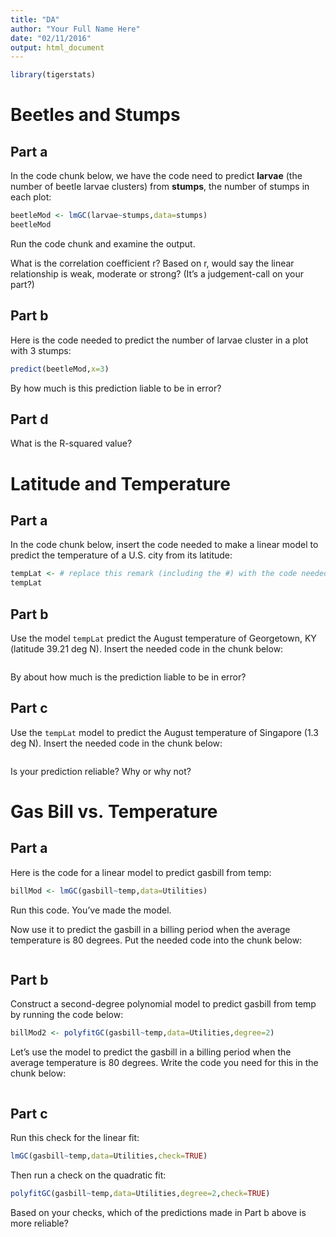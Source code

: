 ```yaml
---
title: "DA"
author: "Your Full Name Here"
date: "02/11/2016"
output: html_document
---
```


```r
library(tigerstats)
```



# Beetles and Stumps

## Part a

In the code chunk below, we have the code need to predict **larvae** (the number of beetle larvae clusters) from **stumps**, the number of stumps in each plot:

```r
beetleMod <- lmGC(larvae~stumps,data=stumps)
beetleMod
```

Run the code chunk and examine the output.

What is the correlation coefficient r?  Based on r, would say the linear relationship is weak, moderate or strong?  (It's a judgement-call on your part?)



## Part b

Here is the code needed to predict the number of larvae cluster in a plot with 3 stumps:

```r
predict(beetleMod,x=3)
```


By how much is this prediction liable to be in error?



## Part d

What is the R-squared value?



# Latitude and Temperature

## Part a


In the code chunk below, insert the code needed to make a linear model to predict the temperature of a U.S. city from its latitude:

```r
tempLat <- # replace this remark (including the #) with the code needed
tempLat
```


## Part b

Use the model `tempLat` predict the August temperature of Georgetown, KY (latitude 39.21 deg N).  Insert the needed code in the chunk below:

```r

```


By about how much is the prediction liable to be in error?


## Part c

Use the `tempLat` model to predict the August temperature of Singapore (1.3 deg N).  Insert the needed code in the chunk below:

```r

```


Is your prediction reliable?  Why or why not?


# Gas Bill vs. Temperature

## Part a

Here is the code for a linear model to predict gasbill from temp:

```r
billMod <- lmGC(gasbill~temp,data=Utilities)
```

Run this code.  You've made the model.

Now use it to predict the gasbill in a billing period when the average temperature is 80 degrees.  Put the needed code into the chunk below:

```r

```


## Part b

Construct a second-degree polynomial model to predict gasbill from temp by running the code below:

```r
billMod2 <- polyfitGC(gasbill~temp,data=Utilities,degree=2)
```


Let's use the model to predict the gasbill in a billing period when the average temperature is 80 degrees.  Write the code you need for this in the chunk below:

```r

```


## Part c

Run this check for the linear fit:

```r
lmGC(gasbill~temp,data=Utilities,check=TRUE)
```


Then run a check on the quadratic fit:

```r
polyfitGC(gasbill~temp,data=Utilities,degree=2,check=TRUE)
```

Based on your checks, which of the predictions made in Part b above is more reliable?




